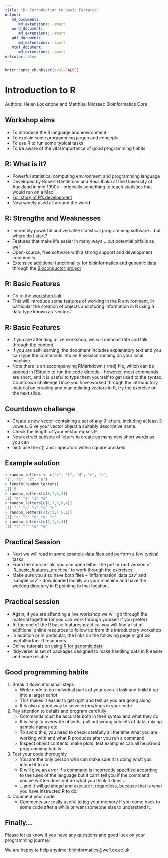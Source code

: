 ---
title: "R: Introduction to Basic Features"
output:
   md_document: 
      md_extensions: -smart
   word_document:
      md_extensions: -smart
   pdf_document:
      md_extensions: -smart
   html_document:
      md_extensions: -smart
urlcolor: blue
---

```{r include = FALSE}
knitr::opts_chunk$set(eval=FALSE)
```

# Introduction to R

Authors: Helen Lockstone and Matthieu Miossec
Bioinformatics Core

## Workshop aims

- To introduce the R language and environment
- To explain some programming jargon and concepts
- To use R to run some typical tasks
- To be aware of the vital importance of good programming 
habits

## R: What is it?

- Powerful statistical computing environment and 
programming language
- Developed by Robert Gentleman and Ross Ihaka at the 
University of Auckland in mid 1990s – originally something 
to teach statistics that would run on a Mac
- [Full story of R's development](https://rss.onlinelibrary.wiley.com/doi/pdf/10.1111/j.1740-9713.2018.01169.x)
- Now widely used all around the world

## R: Strengths and Weaknesses

- Incredibly powerful and versatile statistical 
programming software….but where do I start?
- Features that make life easier in many ways….but 
potential pitfalls as well
- Open-source, free software with a strong support 
and development community
- Extensive additional functionality for bioinformatics 
and genomic data through the [Bioconductor project](https://www.bioconductor.org/)

## R: Basic Features

- Go to the [workshop link](https://www.well.ox.ac.uk/bioinformatics/training/Core_Skills_Scientific_Computing_2020/R/)
- This will introduce some features of working in the R 
environment, in particular the creation of objects and 
storing information in R using a data type known as 
'vectors'

## R: Basic Features

- If you are attending a live workshop, we will 
demonstrate and talk through the content.
- If you are self-learning, the document includes 
explanatory text and you can type the commands into 
an R session running on your local machine. 
- Note there is an accompanying RMarkdown (.rmd) file, 
which can be opened in RStudio to run the code 
directly – however, most commands are short, and it is 
useful to type them yourself to get used to the syntax. Countdown challenge
Once you have worked through the introductory material 
on creating and manipulating vectors in R, try the 
exercise on the next slide.

## Countdown challenge

- Create a new vector containing a set of any 9 letters, 
including at least 3 vowels. Give your vector object a 
suitably descriptive name.
- Check the length of your vector equals 9
- Now extract subsets of letters to create as many new 
short words as you can 
- hint: use the c() and : 
operators within square brackets

## Example solution

```{r}
> random_letters <- c("r", "t", "d", "e", "e", 
"i", "a", "s", "n") 
> length(random_letters) 
[1] 9 
> random_letters[c(8,7,6,3)] 
[1] "s" "a" "i" "d" 
> random_letters[c(1,7,6,8,4)] 
[1] "r" "a" "i" "s" "e" 
> random_letters[c(8,2,4:5,1)] 
[1] "s" "t" "e" "e" "r"
> random_letters[c(2,1,4,4)] 
[1] "t" "r" "e" "e"
```

## Practical Session

- Next we will read in some example data files and 
perform a few typical tasks.
- From the course link, you can open either the pdf or 
rmd version of 'R_basic_features_practical' to work 
through the exercises.
- Make sure you also have both files – 'inflammation_data.csv' and 'sample.csv' - downloaded 
locally on your machine and have the working directory 
in R pointing to that location.

## Practical session

- Again, if you are attending a live workshop we will go 
through the material together (or you can work through 
yourself if you prefer)
- At the end of the R basic features practical you will 
find a list of additional online resources to follow up 
from this introductory workshop
- In addition or in particular, the links on the following 
page might be usefulFurther R resources
- Online tutorials on [using R for genomic data](https://datacarpentry.org/genomics-r-intro/)
- 'tidyverse' is set of packages designed to 
make handling data in R easier and more 
reliable

## Good programming habits

1. Break it down into small steps
    - Write code to do individual parts of your overall task and build it up 
into a larger script
    - This makes it easier to get right and test as you are going along
    - It is also a good way to solve errors/bugs in your code
2. Pay attention to details and program carefully
    - Commands must be accurate both in their syntax and what they do
    - It is easy to overwrite objects, pull out wrong subsets of data, mix up 
sample names etc
    - To avoid this, you need to check carefully all the time what you are 
working with and what R produces after you run a command
    - Inspect object contents, make plots, test examples can all helpGood programming habits
3. Test your code thoroughly
    - You are the only person who can make sure it is doing what 
you intend it to do
    - R will give an error if a command is incorrectly specified 
according to the rules of the language but it can't tell you if the 
command you've written does not do what you think it does…
    - …and it will go ahead and execute it regardless, because 
that is what you have instructed R to do!
4. Comment your code
    - Comments are really useful to jog your memory if you come 
back to some code after a while or want someone else to 
understand it. 

## Finally…

Please let us know if you have any questions 
and good luck on your programming journey! 

We are happy to help anytime:
[bioinformatics@well.ox.ac.uk](mailto://bioinformatics@well.ox.ac.uk)